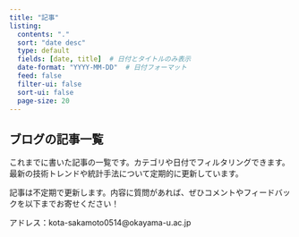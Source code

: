 ```yaml
---
title: "記事"
listing:
  contents: "."
  sort: "date desc"
  type: default
  fields: [date, title]  # 日付とタイトルのみ表示
  date-format: "YYYY-MM-DD"  # 日付フォーマット
  feed: false
  filter-ui: false
  sort-ui: false
  page-size: 20
---
```


## ブログの記事一覧

これまでに書いた記事の一覧です。カテゴリや日付でフィルタリングできます。 最新の技術トレンドや統計手法について定期的に更新しています。

::: callout-note
記事は不定期で更新します。内容に質問があれば、ぜひコメントやフィードバックを以下までお寄せください！

アドレス：kota-sakamoto0514\@okayama-u.ac.jp
:::